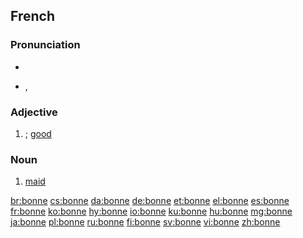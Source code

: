 ==French==

===Pronunciation===
* {{audio|Fr-bonne.ogg|audio}}
* {{IPA|lang=fr|/bɔn/}}, {{SAMPA|/bOn/}}

===Adjective===
{{fr-adj-form}}

# {{feminine of|bon|lang=fr}}; [[good]]

===Noun===
{{fr-noun|f}}

# [[maid]]

[[br:bonne]]
[[cs:bonne]]
[[da:bonne]]
[[de:bonne]]
[[et:bonne]]
[[el:bonne]]
[[es:bonne]]
[[fr:bonne]]
[[ko:bonne]]
[[hy:bonne]]
[[io:bonne]]
[[ku:bonne]]
[[hu:bonne]]
[[mg:bonne]]
[[ja:bonne]]
[[pl:bonne]]
[[ru:bonne]]
[[fi:bonne]]
[[sv:bonne]]
[[vi:bonne]]
[[zh:bonne]]